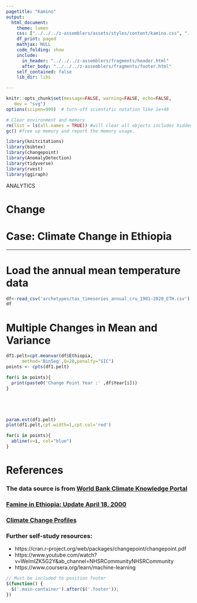 ```yaml
---
pagetitle: "Kamino"
output: 
  html_document:
    theme: lumen
    css: ["../../../z-assemblers/assets/styles/content/kamino.css", "../../../z-assemblers/assets/icons/line-awesome/css/line-awesome.css"]
    df_print: paged
    mathjax: NULL
    code_folding: show
    include:
      in_header: "../../../z-assemblers/fragments/header.html"
      after_body: "../../../z-assemblers/fragments/footer.html"
    self_contained: false
    lib_dir: libs

---
```



```r

knitr::opts_chunk$set(message=FALSE, warning=FALSE, echo=FALSE,
   dev = "svg")
options(scipen=999)  # turn-off scientific notation like 1e+48

# Clear environment and memory
rm(list = ls(all.names = TRUE)) #will clear all objects includes hidden objects.
gc() #free up memory and report the memory usage.

library(knitcitations)
library(bibtex)
library(changepoint)
library(AnomalyDetection)
library(tidyverse)
library(rvest)
library(ggiraph)

```

<div class="activity">
ANALYTICS 
</div>

# Change
# Case: Climate Change in Ethiopia


***

# Load the annual mean temperature data
```r


df<-read_csv('archetypes/tas_timeseries_annual_cru_1901-2020_ETH.csv')
df
```



# Multiple Changes in Mean and Variance

```r


df1.pelt=cpt.meanvar(df$Ethiopia,
      method='BinSeg',Q=20,penalty="SIC")
points <- cpts(df1.pelt)

for(i in points){
  print(paste0('Change Point Year :' ,df$Year[i]))
}





param.est(df1.pelt)
plot(df1.pelt,cpt.width=1,cpt.col='red')

for(i in points){
  abline(v=i, col="blue")
}


```



# References
### The data source is from [World Bank Climate Knowledge Portal](https://climateknowledgeportal.worldbank.org/download-data)
### [Famine in Ethiopia: Update April 18, 2000](https://reliefweb.int/report/eritrea/famine-ethiopia-update-april-18-2000)
### [Climate Change Profiles](https://www.government.nl/documents/publications/2019/02/05/climate-change-profiles)

### Further self-study resources:

* https://cran.r-project.org/web/packages/changepoint/changepoint.pdf
* https://www.youtube.com/watch?v=WelmlZK5G2Y&ab_channel=NHSRCommunityNHSRCommunity
* https://www.coursera.org/learn/machine-learning

  





```js

// Must be included to position footer
$(function() {
  $('.main-container').after($('.footer'));
})

```
